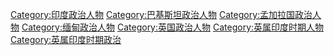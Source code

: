 [[Category:印度政治人物|Category:印度政治人物]]
[[Category:巴基斯坦政治人物|Category:巴基斯坦政治人物]]
[[Category:孟加拉国政治人物|Category:孟加拉国政治人物]]
[[Category:缅甸政治人物|Category:缅甸政治人物]]
[[Category:英国政治人物|Category:英国政治人物]]
[[Category:英属印度时期人物|Category:英属印度时期人物]]
[[Category:英属印度时期政治|Category:英属印度时期政治]]